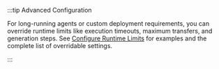 :::tip Advanced Configuration

For long-running agents or custom deployment requirements, you can override runtime limits like execution timeouts, maximum transfers, and generation steps. See [Configure Runtime Limits](/docs/self-hosting/configure-runtime-limits) for examples and the complete list of overridable settings.

:::
